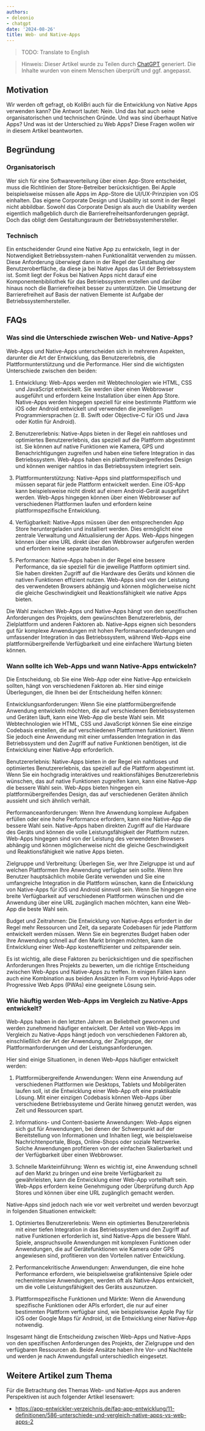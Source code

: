```yaml
---
authors:
- deleonio
- chatgpt
date: '2024-08-26'
title: Web- und Native-Apps
---
```


> TODO: Translate to English


> Hinweis: Dieser Artikel wurde zu Teilen durch [ChatGPT] generiert. Die Inhalte wurden von einem Menschen überprüft und ggf. angepasst.

## Motivation

Wir werden oft gefragt, ob KoliBri auch für die Entwicklung von Native Apps verwenden kann? Die Antwort lautet: Nein. Und das hat auch seine organisatorischen und technischen Gründe. Und was sind überhaupt Native Apps? Und was ist der Unterschied zu Web Apps? Diese Fragen wollen wir in diesem Artikel beantworten.

## Begründung

### Organisatorisch

Wer sich für eine Softwareverteilung über einen App-Store entscheidet, muss die Richtlinien der Store-Betreiber berücksichtigen. Bei Apple beispielsweise müssen alle Apps im App-Store die UI/UX-Prinzipien von iOS einhalten. Das eigene Corporate Design und Usability ist somit in der Regel nicht abbildbar. Sowohl das Corporate Design als auch die Usability werden eigentlich maßgeblich durch die Barrierefreiheitsanforderungen geprägt. Doch das obligt dem Gestaltungsraum der Betriebssystemhersteller.

### Technisch

Ein entscheidender Grund eine Native App zu entwickeln, liegt in der Notwendigkeit Betriebssystem-nahen Funktionalität verwenden zu müssen. Diese Anforderung überwiegt dann in der Regel der Gestaltung der Benutzeroberfläche, da diese ja bei Native Apps das UI der Betriebssystem ist. Somit liegt der Fokus bei Nativen Apps nicht darauf eine Komponentenbibliothek für das Betriebssystem erstellen und darüber hinaus noch die Barrierefreiheit besser zu unterstützen. Die Umsetzung der Barrierefreiheit auf Basis der nativen Elemente ist Aufgabe der Betriebssystemhersteller.

## FAQs

### Was sind die Unterschiede zwischen Web- und Native-Apps?

Web-Apps und Native-Apps unterscheiden sich in mehreren Aspekten, darunter die Art der Entwicklung, das Benutzererlebnis, die Plattformunterstützung und die Performance. Hier sind die wichtigsten Unterschiede zwischen den beiden:

1. Entwicklung: Web-Apps werden mit Webtechnologien wie HTML, CSS und JavaScript entwickelt. Sie werden über einen Webbrowser ausgeführt und erfordern keine Installation über einen App Store. Native-Apps werden hingegen speziell für eine bestimmte Plattform wie iOS oder Android entwickelt und verwenden die jeweiligen Programmiersprachen (z. B. Swift oder Objective-C für iOS und Java oder Kotlin für Android).

2. Benutzererlebnis: Native-Apps bieten in der Regel ein nahtloses und optimiertes Benutzererlebnis, das speziell auf die Plattform abgestimmt ist. Sie können auf native Funktionen wie Kamera, GPS und Benachrichtigungen zugreifen und haben eine tiefere Integration in das Betriebssystem. Web-Apps haben ein plattformübergreifendes Design und können weniger nahtlos in das Betriebssystem integriert sein.

3. Plattformunterstützung: Native-Apps sind plattformspezifisch und müssen separat für jede Plattform entwickelt werden. Eine iOS-App kann beispielsweise nicht direkt auf einem Android-Gerät ausgeführt werden. Web-Apps hingegen können über einen Webbrowser auf verschiedenen Plattformen laufen und erfordern keine plattformspezifische Entwicklung.

4. Verfügbarkeit: Native-Apps müssen über den entsprechenden App Store heruntergeladen und installiert werden. Dies ermöglicht eine zentrale Verwaltung und Aktualisierung der Apps. Web-Apps hingegen können über eine URL direkt über den Webbrowser aufgerufen werden und erfordern keine separate Installation.

5. Performance: Native-Apps haben in der Regel eine bessere Performance, da sie speziell für die jeweilige Plattform optimiert sind. Sie haben direkten Zugriff auf die Hardware des Geräts und können die nativen Funktionen effizient nutzen. Web-Apps sind von der Leistung des verwendeten Browsers abhängig und können möglicherweise nicht die gleiche Geschwindigkeit und Reaktionsfähigkeit wie native Apps bieten.

Die Wahl zwischen Web-Apps und Native-Apps hängt von den spezifischen Anforderungen des Projekts, dem gewünschten Benutzererlebnis, der Zielplattform und anderen Faktoren ab. Native-Apps eignen sich besonders gut für komplexe Anwendungen mit hohen Performanceanforderungen und umfassender Integration in das Betriebssystem, während Web-Apps eine plattformübergreifende Verfügbarkeit und eine einfachere Wartung bieten können.

### Wann sollte ich Web-Apps und wann Native-Apps entwickeln?

Die Entscheidung, ob Sie eine Web-App oder eine Native-App entwickeln sollten, hängt von verschiedenen Faktoren ab. Hier sind einige Überlegungen, die Ihnen bei der Entscheidung helfen können:

Entwicklungsanforderungen: Wenn Sie eine plattformübergreifende Anwendung entwickeln möchten, die auf verschiedenen Betriebssystemen und Geräten läuft, kann eine Web-App die beste Wahl sein. Mit Webtechnologien wie HTML, CSS und JavaScript können Sie eine einzige Codebasis erstellen, die auf verschiedenen Plattformen funktioniert. Wenn Sie jedoch eine Anwendung mit einer umfassenden Integration in das Betriebssystem und den Zugriff auf native Funktionen benötigen, ist die Entwicklung einer Native-App erforderlich.

Benutzererlebnis: Native-Apps bieten in der Regel ein nahtloses und optimiertes Benutzererlebnis, das speziell auf die Plattform abgestimmt ist. Wenn Sie ein hochgradig interaktives und reaktionsfähiges Benutzererlebnis wünschen, das auf native Funktionen zugreifen kann, kann eine Native-App die bessere Wahl sein. Web-Apps bieten hingegen ein plattformübergreifendes Design, das auf verschiedenen Geräten ähnlich aussieht und sich ähnlich verhält.

Performanceanforderungen: Wenn Ihre Anwendung komplexe Aufgaben erfüllen oder eine hohe Performance erfordern, kann eine Native-App die bessere Wahl sein. Native-Apps haben direkten Zugriff auf die Hardware des Geräts und können die volle Leistungsfähigkeit der Plattform nutzen. Web-Apps hingegen sind von der Leistung des verwendeten Browsers abhängig und können möglicherweise nicht die gleiche Geschwindigkeit und Reaktionsfähigkeit wie native Apps bieten.

Zielgruppe und Verbreitung: Überlegen Sie, wer Ihre Zielgruppe ist und auf welchen Plattformen Ihre Anwendung verfügbar sein sollte. Wenn Ihre Benutzer hauptsächlich mobile Geräte verwenden und Sie eine umfangreiche Integration in die Plattform wünschen, kann die Entwicklung von Native-Apps für iOS und Android sinnvoll sein. Wenn Sie hingegen eine breite Verfügbarkeit auf verschiedenen Plattformen wünschen und die Anwendung über eine URL zugänglich machen möchten, kann eine Web-App die beste Wahl sein.

Budget und Zeitrahmen: Die Entwicklung von Native-Apps erfordert in der Regel mehr Ressourcen und Zeit, da separate Codebasen für jede Plattform entwickelt werden müssen. Wenn Sie ein begrenztes Budget haben oder Ihre Anwendung schnell auf den Markt bringen möchten, kann die Entwicklung einer Web-App kosteneffizienter und zeitsparender sein.

Es ist wichtig, alle diese Faktoren zu berücksichtigen und die spezifischen Anforderungen Ihres Projekts zu bewerten, um die richtige Entscheidung zwischen Web-Apps und Native-Apps zu treffen. In einigen Fällen kann auch eine Kombination aus beiden Ansätzen in Form von Hybrid-Apps oder Progressive Web Apps (PWAs) eine geeignete Lösung sein.

### Wie häuftig werden Web-Apps im Vergleich zu Native-Apps entwickelt?

Web-Apps haben in den letzten Jahren an Beliebtheit gewonnen und werden zunehmend häufiger entwickelt. Der Anteil von Web-Apps im Vergleich zu Native-Apps hängt jedoch von verschiedenen Faktoren ab, einschließlich der Art der Anwendung, der Zielgruppe, der Plattformanforderungen und der Leistungsanforderungen.

Hier sind einige Situationen, in denen Web-Apps häufiger entwickelt werden:

1. Plattformübergreifende Anwendungen: Wenn eine Anwendung auf verschiedenen Plattformen wie Desktops, Tablets und Mobilgeräten laufen soll, ist die Entwicklung einer Web-App oft eine praktikable Lösung. Mit einer einzigen Codebasis können Web-Apps über verschiedene Betriebssysteme und Geräte hinweg genutzt werden, was Zeit und Ressourcen spart.

2. Informations- und Content-basierte Anwendungen: Web-Apps eignen sich gut für Anwendungen, bei denen der Schwerpunkt auf der Bereitstellung von Informationen und Inhalten liegt, wie beispielsweise Nachrichtenportale, Blogs, Online-Shops oder soziale Netzwerke. Solche Anwendungen profitieren von der einfachen Skalierbarkeit und der Verfügbarkeit über einen Webbrowser.

3. Schnelle Markteinführung: Wenn es wichtig ist, eine Anwendung schnell auf den Markt zu bringen und eine breite Verfügbarkeit zu gewährleisten, kann die Entwicklung einer Web-App vorteilhaft sein. Web-Apps erfordern keine Genehmigung oder Überprüfung durch App Stores und können über eine URL zugänglich gemacht werden.

Native-Apps sind jedoch nach wie vor weit verbreitet und werden bevorzugt in folgenden Situationen entwickelt:

1. Optimiertes Benutzererlebnis: Wenn ein optimiertes Benutzererlebnis mit einer tiefen Integration in das Betriebssystem und den Zugriff auf native Funktionen erforderlich ist, sind Native-Apps die bessere Wahl. Spiele, anspruchsvolle Anwendungen mit komplexen Funktionen oder Anwendungen, die auf Gerätefunktionen wie Kamera oder GPS angewiesen sind, profitieren von den Vorteilen nativer Entwicklung.

2. Performancekritische Anwendungen: Anwendungen, die eine hohe Performance erfordern, wie beispielsweise grafikintensive Spiele oder rechenintensive Anwendungen, werden oft als Native-Apps entwickelt, um die volle Leistungsfähigkeit des Geräts auszunutzen.

3. Plattformspezifische Funktionen und Märkte: Wenn die Anwendung spezifische Funktionen oder APIs erfordert, die nur auf einer bestimmten Plattform verfügbar sind, wie beispielsweise Apple Pay für iOS oder Google Maps für Android, ist die Entwicklung einer Native-App notwendig.

Insgesamt hängt die Entscheidung zwischen Web-Apps und Native-Apps von den spezifischen Anforderungen des Projekts, der Zielgruppe und den verfügbaren Ressourcen ab. Beide Ansätze haben ihre Vor- und Nachteile und werden je nach Anwendungsfall unterschiedlich eingesetzt.

## Weitere Artikel zum Thema

Für die Betrachtung des Themas Web- und Native-Apps aus anderen Perspektiven ist auch folgender Artikel lesenswert:

- https://app-entwickler-verzeichnis.de/faq-app-entwicklung/11-definitionen/586-unterschiede-und-vergleich-native-apps-vs-web-apps-2

[ChatGPT]: https://chat.openai.com/